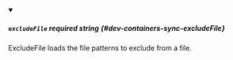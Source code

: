 
<details className="config-field" data-expandable="false" open>
<summary>

##### `excludeFile` <span class="config-field-required" data-required="false">required</span> <span class="config-field-type">string</span> <span class="config-field-default"></span> <span class="config-field-enum"></span> {#dev-containers-sync-excludeFile}

ExcludeFile loads the file patterns to exclude from a file.

</summary>



</details>
